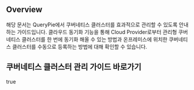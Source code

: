 ## Overview
해당 문서는 QueryPie에서 쿠버네티스 클러스터를 효과적으로 관리할 수 있도록 안내하는 가이드입니다. 클라우드 동기화 기능을 통해 Cloud Provider로부터 관리형 쿠버네티스 클러스터를 한 번에 동기화 해올 수 있는 방법과 온프레미스에 위치한 쿠버네티스 클러스터를 수동으로 등록하는 방법에 대해 확인할 수 있습니다.



## 쿠버네티스 클러스터 관리 가이드 바로가기
true